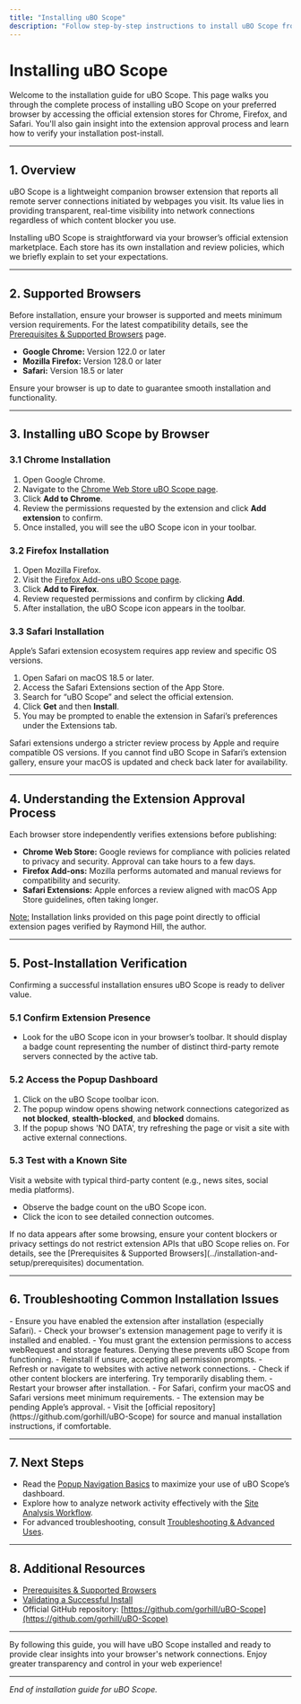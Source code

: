 ```yaml
---
title: "Installing uBO Scope"
description: "Follow step-by-step instructions to install uBO Scope from each browser's extension store, including Chrome, Firefox, and Safari. This page guides you through accessing official download links, understanding the extension approval process, and post-install validation."
---
```


# Installing uBO Scope

Welcome to the installation guide for uBO Scope. This page walks you through the complete process of installing uBO Scope on your preferred browser by accessing the official extension stores for Chrome, Firefox, and Safari. You'll also gain insight into the extension approval process and learn how to verify your installation post-install.

---

## 1. Overview

uBO Scope is a lightweight companion browser extension that reports all remote server connections initiated by webpages you visit. Its value lies in providing transparent, real-time visibility into network connections regardless of which content blocker you use.

Installing uBO Scope is straightforward via your browser’s official extension marketplace. Each store has its own installation and review policies, which we briefly explain to set your expectations.

---

## 2. Supported Browsers

Before installation, ensure your browser is supported and meets minimum version requirements. For the latest compatibility details, see the [Prerequisites & Supported Browsers](../installation-and-setup/prerequisites) page.

- **Google Chrome:** Version 122.0 or later
- **Mozilla Firefox:** Version 128.0 or later
- **Safari:** Version 18.5 or later

Ensure your browser is up to date to guarantee smooth installation and functionality.

---

## 3. Installing uBO Scope by Browser

### 3.1 Chrome Installation

1. Open Google Chrome.
2. Navigate to the [Chrome Web Store uBO Scope page](https://chromewebstore.google.com/detail/ubo-scope/bbdpgcaljkaaigfcomhidmneffjjjfgp).
3. Click **Add to Chrome**.
4. Review the permissions requested by the extension and click **Add extension** to confirm.
5. Once installed, you will see the uBO Scope icon in your toolbar.

### 3.2 Firefox Installation

1. Open Mozilla Firefox.
2. Visit the [Firefox Add-ons uBO Scope page](https://addons.mozilla.org/firefox/addon/ubo-scope/).
3. Click **Add to Firefox**.
4. Review requested permissions and confirm by clicking **Add**.
5. After installation, the uBO Scope icon appears in the toolbar.

### 3.3 Safari Installation

Apple’s Safari extension ecosystem requires app review and specific OS versions.

1. Open Safari on macOS 18.5 or later.
2. Access the Safari Extensions section of the App Store.
3. Search for “uBO Scope” and select the official extension.
4. Click **Get** and then **Install**.
5. You may be prompted to enable the extension in Safari’s preferences under the Extensions tab.

<Tip>
Safari extensions undergo a stricter review process by Apple and require compatible OS versions. If you cannot find uBO Scope in Safari’s extension gallery, ensure your macOS is updated and check back later for availability.
</Tip>

---

## 4. Understanding the Extension Approval Process

Each browser store independently verifies extensions before publishing:

- **Chrome Web Store:** Google reviews for compliance with policies related to privacy and security. Approval can take hours to a few days.
- **Firefox Add-ons:** Mozilla performs automated and manual reviews for compatibility and security.
- **Safari Extensions:** Apple enforces a review aligned with macOS App Store guidelines, often taking longer.

<u>Note:</u> Installation links provided on this page point directly to official extension pages verified by Raymond Hill, the author.

---

## 5. Post-Installation Verification

Confirming a successful installation ensures uBO Scope is ready to deliver value.

### 5.1 Confirm Extension Presence

- Look for the uBO Scope icon in your browser’s toolbar. It should display a badge count representing the number of distinct third-party remote servers connected by the active tab.

### 5.2 Access the Popup Dashboard

1. Click on the uBO Scope toolbar icon.
2. The popup window opens showing network connections categorized as **not blocked**, **stealth-blocked**, and **blocked** domains.
3. If the popup shows 'NO DATA', try refreshing the page or visit a site with active external connections.

### 5.3 Test with a Known Site

Visit a website with typical third-party content (e.g., news sites, social media platforms).

- Observe the badge count on the uBO Scope icon.
- Click the icon to see detailed connection outcomes.

<Tip>
If no data appears after some browsing, ensure your content blockers or privacy settings do not restrict extension APIs that uBO Scope relies on. For details, see the [Prerequisites & Supported Browsers](../installation-and-setup/prerequisites) documentation.
</Tip>

---

## 6. Troubleshooting Common Installation Issues

<AccordionGroup title="Troubleshooting Tips"> 
<Accordion title="Extension Icon Not Showing">
- Ensure you have enabled the extension after installation (especially Safari).
- Check your browser's extension management page to verify it is installed and enabled.
</Accordion>

<Accordion title="Permissions Not Granted">
- You must grant the extension permissions to access webRequest and storage features. Denying these prevents uBO Scope from functioning.
- Reinstall if unsure, accepting all permission prompts.
</Accordion>

<Accordion title="No Data in Popup">
- Refresh or navigate to websites with active network connections.
- Check if other content blockers are interfering. Try temporarily disabling them.
- Restart your browser after installation.
</Accordion>

<Accordion title="Extension Not Listed in Store">
- For Safari, confirm your macOS and Safari versions meet minimum requirements.
- The extension may be pending Apple’s approval.
- Visit the [official repository](https://github.com/gorhill/uBO-Scope) for source and manual installation instructions, if comfortable.
</Accordion>
</AccordionGroup>

---

## 7. Next Steps

- Read the [Popup Navigation Basics](../../guides/getting-started/popup-navigation-basics) to maximize your use of uBO Scope’s dashboard.
- Explore how to analyze network activity effectively with the [Site Analysis Workflow](../../guides/analyzing-network-activity/workflow-site-analysis).
- For advanced troubleshooting, consult [Troubleshooting & Advanced Uses](../../guides/best-practices-expert-tips/troubleshooting-advanced-uses).

---

## 8. Additional Resources

- [Prerequisites & Supported Browsers](../installation-and-setup/prerequisites)
- [Validating a Successful Install](../validation-and-troubleshooting/validating-install)
- Official GitHub repository: [https://github.com/gorhill/uBO-Scope](https://github.com/gorhill/uBO-Scope)

---

By following this guide, you will have uBO Scope installed and ready to provide clear insights into your browser's network connections. Enjoy greater transparency and control in your web experience!

---

*End of installation guide for uBO Scope.*
